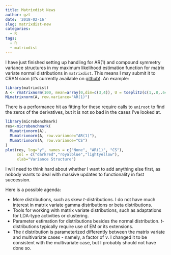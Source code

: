 ```yaml
---
title: Matrixdist News
author: gzt
date: '2018-02-16'
slug: matrixdist-new
categories:
  - R
tags:
  - R
  - matrixdist
---
```


I have just finished setting up handling for AR(1) and compound symmetry variance structures in my maximum likelihood estimation function for matrix variate normal distributions in `matrixdist`. This means I may submit it to CRAN soon (it's currently available on [github](http://www.github.com/gzt/matrixdist)).  An example:

```r
library(matrixdist)
A <- rmatrixnorm(100, mean=array(0,dim=c(3,4)), U = toeplitz(c(1,.8,.64)), V = rWishart(1,7,diag(4))[,,1])
MLmatrixnorm(A, row.variance="AR(1)")

```

There is a performance hit as fitting for these require calls to `uniroot` to find the zeros of the derivatives, but it is not so bad in the cases I've looked at.

```r
library(microbenchmark)
res<-microbenchmark(
  MLmatrixnorm(A),
  MLmatrixnorm(A, row.variance="AR(1)"),
  MLmatrixnorm(A, row.variance="CS")
)
plot(res, log="y", names = c("None", "AR(1)", "CS"), 
     col = c("darkred","royalblue","lightyellow"),
     xlab="Variance Structure")
```

I will need to think hard about whether I want to add anything else first, as nobody wants to deal with massive updates to functionality in fast succession.

Here is a possible agenda:

 * More distributions, such as skew $t$-distributions. I do not have much interest in matrix variate gamma distributions or beta distributions.
 * Tools for working with matrix variate distributions, such as adaptations for LDA-type activities or clustering.
 * Parameter estimation for distributions besides the normal distribution. $t$-distributions typically require use of EM or its extensions.
 * The $t$ distribution is parameterized differently between the matrix variate and multivariate cases - namely, a factor of $\nu$. I changed it to be consistent with the multivariate case, but I probably should not have done so.
